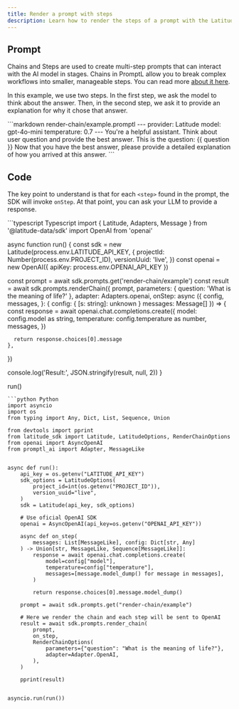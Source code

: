 ```yaml
---
title: Render a prompt with steps
description: Learn how to render the steps of a prompt with the Latitude SDK
---
```


## Prompt

Chains and Steps are used to create multi-step prompts that can interact with the AI model in stages. Chains in PromptL allow you to break complex workflows into smaller, manageable steps. You can read more [about it here](/promptl/advanced/chains#chains-and-steps).

In this example, we use two steps. In the first step, we ask the model to think about the answer. Then, in the second step, we ask it to provide an explanation for why it chose that answer.

<CodeGroup>
```markdown render-chain/example.promptl
---
provider: Latitude
model: gpt-4o-mini
temperature: 0.7
---

<step>
  You're a helpful assistant. Think about user question and provide the best answer.
  This is the question:
  {{ question }}
</step>

<step>
  Now that you have the best answer, please provide a detailed explanation of how you arrived at this answer.
</step>
```
</CodeGroup>

## Code

The key point to understand is that for each `<step>` found in the prompt, the SDK will invoke `onStep`. At that point, you can ask your LLM to provide a response.

<CodeGroup>
```typescript Typescript
import { Latitude, Adapters, Message } from '@latitude-data/sdk'
import OpenAI from 'openai'

async function run() {
  const sdk = new Latitude(process.env.LATITUDE_API_KEY, {
    projectId: Number(process.env.PROJECT_ID),
    versionUuid: 'live',
  })
  const openai = new OpenAI({ apiKey: process.env.OPENAI_API_KEY })

  const prompt = await sdk.prompts.get('render-chain/example')
  const result = await sdk.prompts.renderChain({
    prompt,
    parameters: { question: 'What is the meaning of life?' },
    adapter: Adapters.openai,
    onStep: async ({
      config,
      messages,
    }: {
      config: { [s: string]: unknown }
      messages: Message[]
    }) => {
      const response = await openai.chat.completions.create({
        model: config.model as string,
        temperature: config.temperature as number,
        messages,
      })

      return response.choices[0].message
    },
  })

  console.log('Result:', JSON.stringify(result, null, 2))
}

run()
```
```python Python
import asyncio
import os
from typing import Any, Dict, List, Sequence, Union

from devtools import pprint
from latitude_sdk import Latitude, LatitudeOptions, RenderChainOptions
from openai import AsyncOpenAI
from promptl_ai import Adapter, MessageLike


async def run():
    api_key = os.getenv("LATITUDE_API_KEY")
    sdk_options = LatitudeOptions(
        project_id=int(os.getenv("PROJECT_ID")),
        version_uuid="live",
    )
    sdk = Latitude(api_key, sdk_options)

    # Use oficial OpenAI SDK
    openai = AsyncOpenAI(api_key=os.getenv("OPENAI_API_KEY"))

    async def on_step(
        messages: List[MessageLike], config: Dict[str, Any]
    ) -> Union[str, MessageLike, Sequence[MessageLike]]:
        response = await openai.chat.completions.create(
            model=config["model"],
            temperature=config["temperature"],
            messages=[message.model_dump() for message in messages],
        )

        return response.choices[0].message.model_dump()

    prompt = await sdk.prompts.get("render-chain/example")

    # Here we render the chain and each step will be sent to OpenAI
    result = await sdk.prompts.render_chain(
        prompt,
        on_step,
        RenderChainOptions(
            parameters={"question": "What is the meaning of life?"},
            adapter=Adapter.OpenAI,
        ),
    )

    pprint(result)


asyncio.run(run())
```
</CodeGroup>

